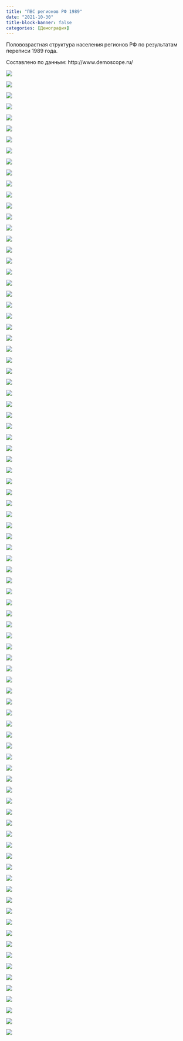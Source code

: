 ```yaml
---
title: "ПВС регионов РФ 1989"
date: "2021-10-30"
title-block-banner: false
categories: [Демография]
---
```


Половозрастная структура населения регионов РФ по результатам переписи 1989 года.

Составлено по данным: http://www.demoscope.ru/

![](images/region (88).jpg)

![](images/region (87).jpg)

![](images/region (86).jpg)

![](images/region (85).jpg)

![](images/region (84).jpg)

![](images/region (83).jpg)

![](images/region (82).jpg)

![](images/region (81).jpg)

![](images/region (80).jpg)

![](images/region (79).jpg)

![](images/region (78).jpg)

![](images/region (77).jpg)

![](images/region (76).jpg)

![](images/region (75).jpg)

![](images/region (74).jpg)

![](images/region (73).jpg)

![](images/region (72).jpg)

![](images/region (71).jpg)

![](images/region (70).jpg)

![](images/region (69).jpg)

![](images/region (68).jpg)

![](images/region (67).jpg)

![](images/region (66).jpg)

![](images/region (65).jpg)

![](images/region (64).jpg)

![](images/region (63).jpg)

![](images/region (62).jpg)

![](images/region (61).jpg)

![](images/region (60).jpg)

![](images/region (59).jpg)

![](images/region (58).jpg)

![](images/region (57).jpg)

![](images/region (56).jpg)

![](images/region (55).jpg)

![](images/region (54).jpg)

![](images/region (53).jpg)

![](images/region (52).jpg)

![](images/region (51).jpg)

![](images/region (50).jpg)

![](images/region (49).jpg)

![](images/region (48).jpg)

![](images/region (47).jpg)

![](images/region (46).jpg)

![](images/region (45).jpg)

![](images/region (44).jpg)

![](images/region (43).jpg)

![](images/region (42).jpg)

![](images/region (41).jpg)

![](images/region (40).jpg)

![](images/region (39).jpg)

![](images/region (38).jpg)

![](images/region (37).jpg)

![](images/region (36).jpg)

![](images/region (35).jpg)

![](images/region (34).jpg)

![](images/region (33).jpg)

![](images/region (32).jpg)

![](images/region (31).jpg)

![](images/region (30).jpg)

![](images/region (29).jpg)

![](images/region (28).jpg)

![](images/region (27).jpg)

![](images/region (26).jpg)

![](images/region (25).jpg)

![](images/region (24).jpg)

![](images/region (23).jpg)

![](images/region (22).jpg)

![](images/region (21).jpg)

![](images/region (20).jpg)

![](images/region (19).jpg)

![](images/region (18).jpg)

![](images/region (17).jpg)

![](images/region (16).jpg)

![](images/region (15).jpg)

![](images/region (14).jpg)

![](images/region (13).jpg)

![](images/region (12).jpg)

![](images/region (11).jpg)

![](images/region (10).jpg)

![](images/region (9).jpg)

![](images/region (8).jpg)

![](images/region (7).jpg)

![](images/region (6).jpg)

![](images/region (5).jpg)

![](images/region (4).jpg)

![](images/region (3).jpg)

![](images/region (2).jpg)

![](images/region (1).jpg)
